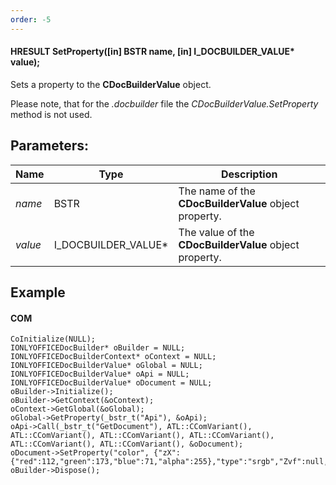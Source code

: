 ```yaml
---
order: -5
---
```

#### HRESULT SetProperty(\[in] BSTR name, \[in] I\_DOCBUILDER\_VALUE\* value);

Sets a property to the **CDocBuilderValue** object.

Please note, that for the *.docbuilder* file the *CDocBuilderValue.SetProperty* method is not used.

## Parameters:

| Name    | Type                   | Description                                            |
| ------- | ---------------------- | ------------------------------------------------------ |
| *name*  | BSTR                   | The name of the **CDocBuilderValue** object property.  |
| *value* | I\_DOCBUILDER\_VALUE\* | The value of the **CDocBuilderValue** object property. |

## Example

#### COM

```
CoInitialize(NULL);
IONLYOFFICEDocBuilder* oBuilder = NULL;
IONLYOFFICEDocBuilderContext* oContext = NULL;
IONLYOFFICEDocBuilderValue* oGlobal = NULL;
IONLYOFFICEDocBuilderValue* oApi = NULL;
IONLYOFFICEDocBuilderValue* oDocument = NULL;
oBuilder->Initialize();
oBuilder->GetContext(&oContext);
oContext->GetGlobal(&oGlobal);
oGlobal->GetProperty(_bstr_t("Api"), &oApi);
oApi->Call(_bstr_t("GetDocument"), ATL::CComVariant(), ATL::CComVariant(), ATL::CComVariant(), ATL::CComVariant(), ATL::CComVariant(), ATL::CComVariant(), &oDocument);
oDocument->SetProperty("color", {"zX":{"red":112,"green":173,"blue":71,"alpha":255},"type":"srgb","Zvf":null,"type":"uniColor"});
oBuilder->Dispose();
```
